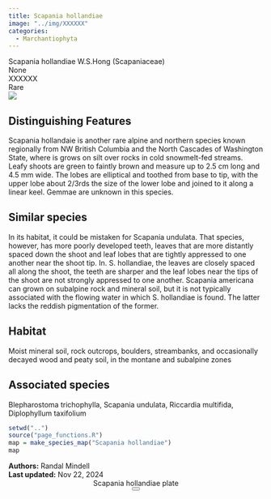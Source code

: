 ```yaml
---
title: Scapania hollandiae
image: "../img/XXXXXX"
categories:
  - Marchantiophyta
---
```


<div class="info-panel">
 <div class="info-top">
  <div class="taxon-scientific"><span class="taxon-name">Scapania hollandiae</span> <span class="taxon-authority">W.S.Hong</span> <span class="taxon-family">(Scapaniaceae)</span></div>
  <div class="taxon-common">None</div>
 </div>
 <div class="info-bottom">
  <div class="taxon-qnd">XXXXXX</div>
  <div class="taxon-abundance">Rare</div>
 </div>
</div>
<div class="imerss-content-frame">
 <div class="imerss-image-header">
  <div class="imerss-image-holder imerss-column-left" data-toggle="tooltip" style="background-image: url(../img/XXXXXX)" title="XXXXXX">
  </div>

  <div class="imerss-image-holder imerss-column-right" data-toggle="tooltip" style="background-image: url(../img/XXXXXX)" title="XXXXXX">
  </div>
 
 </div>
 <div class="imerss-content-lower">
  <div class="imerss-column-left">
  <div class="tab-microscope" data-micromodal-trigger="modal-plate">
  <img src="../img/bryo guide microscope.png"/>
  </div>

<h2>Distinguishing Features</h2>

Scapania hollandaie is another rare alpine and northern species known regionally from NW British Columbia and the North Cascades of Washington State, where is grows on silt over rocks in cold snowmelt-fed streams. Leafy shoots are green to faintly brown and measure up to 2.5 cm long and 4.5 mm wide. The lobes are elliptical and toothed from base to tip, with the upper lobe about 2/3rds the size of the lower lobe and joined to it along a linear keel. Gemmae are unknown in this species. 

<h2>Similar species</h2>

In its habitat, it could be mistaken for Scapania undulata. That species, however, has more poorly developed teeth, leaves that are more distantly spaced down the shoot and leaf lobes that are tightly appressed to one another near the shoot tip. In. S. hollandiae, the leaves are closely spaced all along the shoot, the teeth are sharper and the leaf lobes near the tips of the shoot are not strongly appressed to one another. Scapania americana can grown on subalpine rock and mineral soil, but it is not typically associated with the flowing water in which S. hollandiae is found. The latter lacks the reddish pigmentation of the former. 

<h2>Habitat</h2>

Moist mineral soil, rock outcrops, boulders, streambanks, and occasionally decayed wood and peaty soil, in the montane and subalpine zones

<h2>Associated species</h2>

Blepharostoma trichophylla, Scapania undulata, Riccardia multifida, Diplophyllum taxifolium
</div>

<div class="imerss-column-right">

<div class="imerss-image-holder imerss-column-right" data-toggle="tooltip" style="background-image: url(../img/XXXXX)" title="XXXXX">
</div>

<div class="imerss-map-holder">
```r
setwd("..")
source("page_functions.R")
map = make_species_map("Scapania hollandiae")
map
```
</div>

</div>

</div>
</div>

<div class="taxon-footer">
 <div class="taxon-authors"><b>Authors:</b> <span>Randal Mindell</span></div>
 <div class="taxon-update"><b>Last updated:</b> <span>Nov 22, 2024</span></div>
</div>

<div class="modal micromodal-slide" id="modal-plate" aria-hidden="true">
 <div class="modal__overlay" tabindex="-1" data-micromodal-close>
  <div class="modal__container" role="dialog" aria-modal="true" aria-labelledby="modal-plate-title" >
   <header class="modal__header">
   <div class="modal__title" id="modal-plate-title">
  Scapania hollandiae plate
   </div>
   <button class="modal__close" aria-label="Close" data-micromodal-close></button>
   </header>
  <div class="modal__content" id="modal-plate-content">
   <div class="imerss-image-holder" data-toggle="tooltip" style="background-image: url(../img/XXXXX)" title="XXXXX">
  </div>
  </div>
  </div>
 </div>
</div>

<script src="../js/micromodal.min.js"></script>
<link href="../css/style-taxon.css" rel="stylesheet">
<link href="../css/micromodal.css" rel="stylesheet">

<script>
MicroModal.init();
</script>

